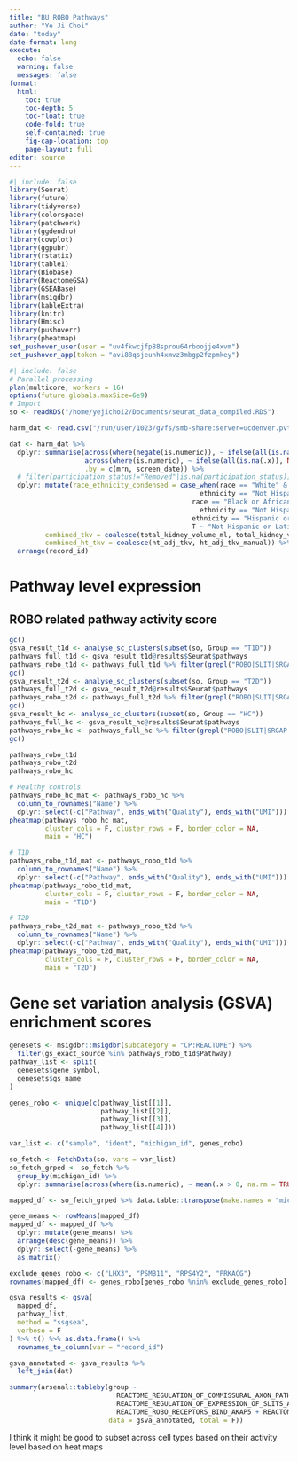 ```yaml
---
title: "BU ROBO Pathways"
author: "Ye Ji Choi"
date: "today"
date-format: long
execute: 
  echo: false
  warning: false
  messages: false
format:
  html:
    toc: true
    toc-depth: 5
    toc-float: true
    code-fold: true
    self-contained: true
    fig-cap-location: top
    page-layout: full
editor: source
---
```


```r
#| include: false
library(Seurat)
library(future)
library(tidyverse)
library(colorspace)
library(patchwork)
library(ggdendro)
library(cowplot)
library(ggpubr)
library(rstatix)
library(table1)
library(Biobase)
library(ReactomeGSA)
library(GSEABase)
library(msigdbr)
library(kableExtra)
library(knitr)
library(Hmisc)
library(pushoverr)
library(pheatmap)
set_pushover_user(user = "uv4fkwcjfp88sprou64rboojje4xvm")
set_pushover_app(token = "avi88qsjeunh4xmvz3mbgp2fzpmkey")
```

```r
#| include: false
# Parallel processing
plan(multicore, workers = 16)
options(future.globals.maxSize=6e9)
# Import
so <- readRDS("/home/yejichoi2/Documents/seurat_data_compiled.RDS")
```

```r
harm_dat <- read.csv("/run/user/1023/gvfs/smb-share:server=ucdenver.pvt,share=som/PEDS/RI Biostatistics Core/Shared/Shared Projects/Laura/Peds Endo/Petter Bjornstad/Data Harmonization/Data Clean/harmonized_dataset.csv", na.strings = "")

dat <- harm_dat %>%
  dplyr::summarise(across(where(negate(is.numeric)), ~ ifelse(all(is.na(.x)), NA_character_, last(na.omit(.x)))),
                   across(where(is.numeric), ~ ifelse(all(is.na(.x)), NA_real_, mean(.x, na.rm = TRUE))),
                   .by = c(mrn, screen_date)) %>%
  # filter(participation_status!="Removed"|is.na(participation_status)) %>%
  dplyr::mutate(race_ethnicity_condensed = case_when(race == "White" & 
                                                ethnicity == "Not Hispanic or Latino" ~ "Not Hispanic or Latino White",
                                              race == "Black or African American" & 
                                                ethnicity == "Not Hispanic or Latino" ~ "Not Hispanic or Latino Black",
                                              ethnicity == "Hispanic or Latino" ~ "Hispanic or Latino",
                                              T ~ "Not Hispanic or Latino Other"),
         combined_tkv = coalesce(total_kidney_volume_ml, total_kidney_volume_ml_manual),
         combined_ht_tkv = coalesce(ht_adj_tkv, ht_adj_tkv_manual)) %>%
  arrange(record_id)
```

# Pathway level expression
## ROBO related pathway activity score
```r
gc()
gsva_result_t1d <- analyse_sc_clusters(subset(so, Group == "T1D"))
pathways_full_t1d <- gsva_result_t1d@results$Seurat$pathways
pathways_robo_t1d <- pathways_full_t1d %>% filter(grepl("ROBO|SLIT|SRGAP|NELL", Name, ignore.case = T))
gc()
gsva_result_t2d <- analyse_sc_clusters(subset(so, Group == "T2D"))
pathways_full_t2d <- gsva_result_t2d@results$Seurat$pathways
pathways_robo_t2d <- pathways_full_t2d %>% filter(grepl("ROBO|SLIT|SRGAP|NELL", Name, ignore.case = T))
gc()
gsva_result_hc <- analyse_sc_clusters(subset(so, Group == "HC"))
pathways_full_hc <- gsva_result_hc@results$Seurat$pathways
pathways_robo_hc <- pathways_full_hc %>% filter(grepl("ROBO|SLIT|SRGAP|NELL", Name, ignore.case = T))
gc()

pathways_robo_t1d
pathways_robo_t2d
pathways_robo_hc
```

```r
# Healthy controls
pathways_robo_hc_mat <- pathways_robo_hc %>%
  column_to_rownames("Name") %>%
  dplyr::select(-c("Pathway", ends_with("Quality"), ends_with("UMI")))
pheatmap(pathways_robo_hc_mat,
         cluster_cols = F, cluster_rows = F, border_color = NA,
         main = "HC")

# T1D
pathways_robo_t1d_mat <- pathways_robo_t1d %>%
  column_to_rownames("Name") %>%
  dplyr::select(-c("Pathway", ends_with("Quality"), ends_with("UMI")))
pheatmap(pathways_robo_t1d_mat,
         cluster_cols = F, cluster_rows = F, border_color = NA,
         main = "T1D")

# T2D
pathways_robo_t2d_mat <- pathways_robo_t2d %>%
  column_to_rownames("Name") %>%
  dplyr::select(-c("Pathway", ends_with("Quality"), ends_with("UMI")))
pheatmap(pathways_robo_t2d_mat,
         cluster_cols = F, cluster_rows = F, border_color = NA,
         main = "T2D")
```
# Gene set variation analysis (GSVA) enrichment scores
```r
genesets <- msigdbr::msigdbr(subcategory = "CP:REACTOME") %>%
  filter(gs_exact_source %in% pathways_robo_t1d$Pathway)
pathway_list <- split(
  genesets$gene_symbol,
  genesets$gs_name
)

genes_robo <- unique(c(pathway_list[[1]],
                       pathway_list[[2]],
                       pathway_list[[3]],
                       pathway_list[[4]]))

var_list <- c("sample", "ident", "michigan_id", genes_robo)

so_fetch <- FetchData(so, vars = var_list) 
so_fetch_grped <- so_fetch %>%
  group_by(michigan_id) %>%
  dplyr::summarise(across(where(is.numeric), ~ mean(.x > 0, na.rm = TRUE)))

mapped_df <- so_fetch_grped %>% data.table::transpose(make.names = "michigan_id")

gene_means <- rowMeans(mapped_df)
mapped_df <- mapped_df %>%
  dplyr::mutate(gene_means) %>%
  arrange(desc(gene_means)) %>%
  dplyr::select(-gene_means) %>%
  as.matrix()

exclude_genes_robo <- c("LHX3", "PSMB11", "RPS4Y2", "PRKACG")
rownames(mapped_df) <- genes_robo[genes_robo %nin% exclude_genes_robo]

gsva_results <- gsva(
  mapped_df,
  pathway_list,
  method = "ssgsea",
  verbose = F
) %>% t() %>% as.data.frame() %>%
  rownames_to_column(var = "record_id")

gsva_annotated <- gsva_results %>%
  left_join(dat)

summary(arsenal::tableby(group ~ 
                           REACTOME_REGULATION_OF_COMMISSURAL_AXON_PATHFINDING_BY_SLIT_AND_ROBO +
                           REACTOME_REGULATION_OF_EXPRESSION_OF_SLITS_AND_ROBOS +
                           REACTOME_ROBO_RECEPTORS_BIND_AKAP5 + REACTOME_ROLE_OF_ABL_IN_ROBO_SLIT_SIGNALING,
                         data = gsva_annotated, total = F))
```

I think it might be good to subset across cell types based on their activity level based on heat maps

